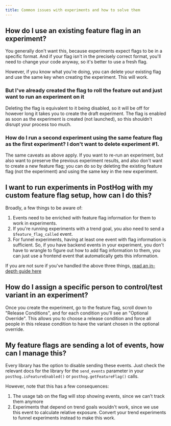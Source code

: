 ```yaml
---
title: Common issues with experiments and how to solve them
---
```



## How do I use an existing feature flag in an experiment?

You generally don't want this, because experiments expect flags to be in a specific format. And if your flag isn't in the precisely correct format, you'll need to change your code anyway, so it's better to use a fresh flag.

However, if you know what you're doing, you can delete your existing flag and use the same key when creating the experiment. This will work.

### But I've already created the flag to roll the feature out and just want to run an experiment on it

Deleting the flag is equivalent to it being disabled, so it will be off for however long it takes you to create the draft experiment. The flag is enabled as soon as the experiment is created (not launched), so this shouldn't disrupt your process too much.

### How do I run a second experiment using the same feature flag as the first experiment? I don't want to delete experiment #1.

The same caveats as above apply. If you want to re-run an experiment, but also want to preserve the previous experiment results, and also don't want to create a new feature flag; you can do so by deleting the existing feature flag (not the experiment) and using the same key in the new experiment.

## I want to run experiments in PostHog with my custom feature flag setup, how can I do this?

Broadly, a few things to be aware of:

1. Events need to be enriched with feature flag information for them to work in experiments.
2. If you're running experiments with a trend goal, you also need to send a `$feature_flag_called` event.
3. For funnel experiments, having at least one event with flag information is sufficient. So, if you have backend events in your experiment, you don't have to wrangle to figure out how to add flag information to them, you can just use a frontend event that automatically gets this information.

If you are not sure if you've handled the above three things, [read an in-depth guide here](/tutorials/experiments)

## How do I assign a specific person to control/test variant in an experiment?

Once you create the experiment, go to the feature flag, scroll down to "Release Conditions", and for each condition you'll see an "Optional Override". This allows you to choose a release condition and force all people in this release condition to have the variant chosen in the optional override.

## My feature flags are sending a lot of events, how can I manage this?

Every library has the option to disable sending these events. Just check the relevant docs for the library for the `send_events` parameter in your `posthog.isFeatureEnabled()` or `posthog.getFeatureFlag()` calls.

However, note that this has a few consequences:

1. The usage tab on the flag will stop showing events, since we can't track them anymore
2. Experiments that depend on trend goals wouldn't work, since we use this event to calculate relative exposure. Convert your trend experiments to funnel experiments instead to make this work.
